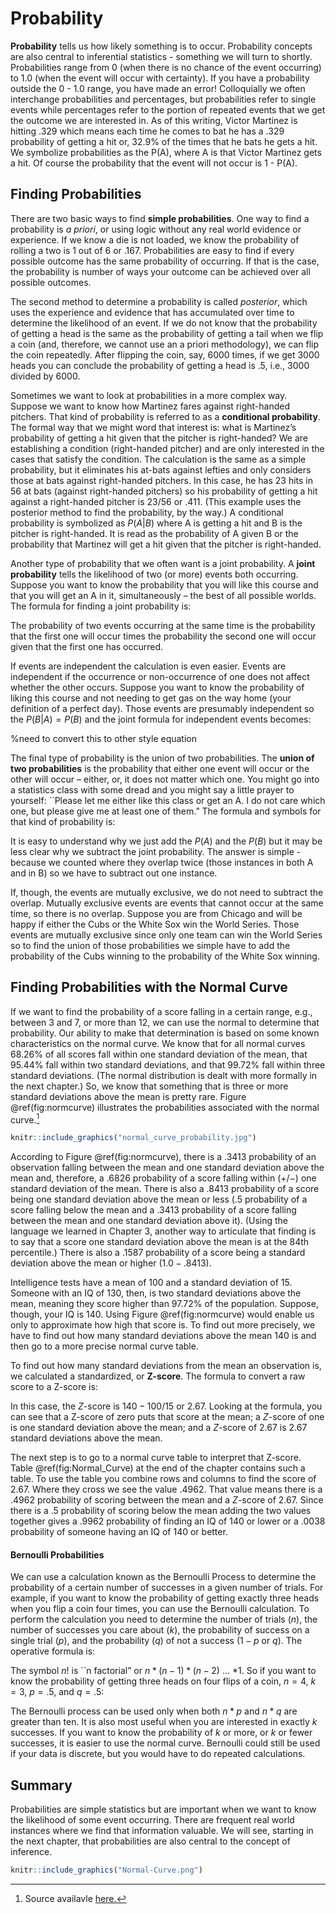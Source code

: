 # Probability

__Probability__ tells us how likely something is to occur.  Probability concepts are also central to inferential statistics - something we will turn to shortly. Probabilities range from 0 (when there is no chance of the event occurring) to 1.0 (when the event will occur with certainty).  If you have a probability outside the 0 - 1.0 range, you have made an error!  Colloquially we often interchange probabilities and percentages, but probabilities refer to single events while percentages refer to the portion of repeated events that we get the outcome we are interested in.  As of this writing, Victor Martinez is hitting .329 which means each time he comes to bat he has a .329 probability of getting a hit or, 32.9\% of the times that he bats he gets a hit.  We symbolize probabilities as the P(A), where A is that Victor Martinez gets a hit.   Of course the probability that the event will not occur is 1 - P(A).

## Finding Probabilities

There are two basic ways to find __simple probabilities__.  One way to find a probability is _a priori_, or using logic without any real world evidence or experience.  If we know a die is not loaded, we know the probability of rolling a two is 1 out of 6 or .167.  Probabilities are easy to find if every possible outcome has the same probability of occurring.  If that is the case, the probability is number of ways your outcome can be achieved over all possible outcomes.  

The second method to determine a probability is called _posterior_, which uses the experience and evidence that has accumulated over time to determine the likelihood of an event.  If we do not know that the probability of getting a head is the same as the probability of getting a tail when we flip a coin (and, therefore, we cannot use an a priori methodology), we can flip the coin repeatedly.  After flipping the coin, say, 6000 times, if we get 3000 heads you can conclude the probability of getting a head is .5, i.e., 3000 divided by 6000.
  
Sometimes we want to look at probabilities in a more complex way.  Suppose we want to know how Martinez fares against right-handed pitchers.  That kind of probability is referred to as a __conditional probability__.  The formal way that we might word that interest is: what is Martinez's probability of getting a hit given that the pitcher is right-handed?  We are establishing a condition (right-handed pitcher) and are only interested in the cases that satisfy the condition.  The calculation is the same as a simple probability, but it eliminates his at-bats against lefties and only considers those at bats against right-handed pitchers.   In this case, he has 23 hits in 56 at bats (against right-handed pitchers) so his probability of getting a hit against a right-handed pitcher is $23/56$ or .411.  (This example uses the posterior method to find the probability, by the way.)  A conditional probability is symbolized as $P(A|B)$ where A is getting a hit and B is the pitcher is right-handed.  It is read as the probability of A given B or the probability that Martinez will get a hit given that the pitcher is right-handed.

Another type of probability that we often want is a joint probability.  A __joint probability__ tells the likelihood of two (or more) events both occurring.   Suppose you want to know the probability that you will like this course and that you will get an A in it, simultaneously -- the best of all possible worlds.   The formula for finding a joint probability is:

\begin{equation}
  P(A \cap B) = P(A) * P(B|A) or P(B) * P(A|B)
  (\#eq:04-1)
\end{equation}

The probability of two events occurring at the same time is the probability that the first one will occur times the probability the second one will occur given that the first one has occurred.  

If events are independent the calculation is even easier.  Events are independent if the occurrence or non-occurrence of one does not affect whether the other occurs.  Suppose you want to know the probability of liking this course and not needing to get gas on the way home (your definition of a perfect day).  Those events are presumably independent so the $P(B|A) = P(B)$ and the joint formula for independent events becomes:

%need to convert this to other style equation
\begin{equation}
  P(A \cap B) = P(A) * P(B)
  (\#eq:04-2)
\end{equation}

The final type of probability is the union of two probabilities.  The __union of two probabilities__ is the probability that either one event will occur or the other will occur -- either, or, it does not matter which one.  You might go into a statistics class with some dread and you might say a little prayer to yourself: ``Please let me either like this class or get an A.  I do not care which one, but please give me at least one of them."  The formula and symbols for that kind of probability is:

\begin{equation}
  P(A \cup B) = P(A) + P(B) - P(A \cap B)
  (\#eq:04-3)
\end{equation}

It is easy to understand why we just add the $P(A)$ and the $P(B)$ but it may be less clear why we subtract the joint probability.   The answer is simple - because we counted where they overlap twice (those instances in both A and in B) so we have to subtract out one instance.  

If, though, the events are mutually exclusive, we do not need to subtract the overlap.  Mutually exclusive events are events that cannot occur at the same time, so there is no overlap.  Suppose you are from Chicago and will be happy if either the Cubs or the White Sox win the World Series.  Those events are mutually exclusive since only one team can win the World Series so to find the union of those probabilities we simple have to add the probability of the Cubs winning to the probability of the White Sox winning.

## Finding Probabilities with the Normal Curve
If we want to find the probability of a score falling in a certain range, e.g., between 3 and 7, or more than 12, we can use the normal to determine that probability.  Our ability to make that determination is based on some known characteristics on the normal curve.  We know that for all normal curves 68.26\% of all scores fall within one standard deviation of the mean, that 95.44\% fall within two standard deviations, and that 99.72\% fall within three standard deviations.  (The normal distribution is dealt with more formally in the next chapter.) So, we know that something that is three or more standard deviations above the mean is pretty rare.  Figure \@ref(fig:normcurve) illustrates the probabilities associated with the normal curve.^[Source availavle [here.](http://whatilearned.wikia.com/wiki/File:Normal_curve_probability.jpg)]

```r
knitr::include_graphics("normal_curve_probability.jpg")
```

According to Figure \@ref(fig:normcurve), there is a .3413 probability of an observation falling between the mean and one standard deviation above the mean and, therefore, a .6826 probability of a score falling within $(+/-)$ one standard deviation of the mean.   There is also a .8413 probability of a score being one standard deviation above the mean or less (.5 probability of a score falling below the mean and a .3413 probability of a score falling between the mean and one standard deviation above it).   (Using the language we learned in Chapter 3, another way to articulate that finding is to say that a score one standard deviation above the mean is at the 84th percentile.)  There is also a .1587 probability of a score being a standard deviation above the mean or higher $(1.0 - .8413)$. 

Intelligence tests have a mean of 100 and a standard deviation of 15.  Someone with an IQ of 130, then, is two standard deviations above the mean, meaning they score higher than 97.72\% of the population.  Suppose, though, your IQ is 140.  Using Figure \@ref(fig:normcurve) would enable us only to approximate how high that score is.  To find out more precisely, we have to find out how many standard deviations above the mean 140 is and then go to a more precise normal curve table.

To find out how many standard deviations from the mean an observation is, we calculated a standardized, or __Z-score__.  The formula to convert a raw score to a Z-score is:

\begin{equation}
Z = \frac{x-\mu}{\sigma}
(\#eq:04-4)
\end{equation}

In this case, the $Z$-score is $140-100/15$ or $2.67$.  Looking at the formula, you can see that a Z-score of zero puts that score at the mean; a $Z$-score of one is one standard deviation above the mean; and a $Z$-score of $2.67$ is $2.67$ standard deviations above the mean.

The next step is to go to a normal curve table to interpret that Z-score.  Table \@ref(fig:Normal_Curve) at the end of the chapter contains such a table.  To use the table you combine rows and columns to find the score of 2.67.  Where they cross we see the value .4962.  That value means there is a .4962 probability of scoring between the mean and a $Z$-score of 2.67.  Since there is a .5 probability of scoring below the mean adding the two values together gives a .9962 probability of finding an IQ of 140 or lower or a .0038 probability of someone having an IQ of 140 or better.

#### Bernoulli Probabilities {-}
We can use a calculation known as the Bernoulli Process to determine the probability of a certain number of successes in a given number of trials.  For example, if you want to know the probability of getting exactly three heads when you flip a coin four times, you can use the Bernoulli calculation.  To perform the calculation you need to determine the number of trials $(n)$, the number of successes you care about $(k)$, the probability of success on a single trial $(p)$, and the probability $(q)$ of not a success $(1-p$ or $q)$.  The operative formula is:

\begin{equation}
 \left(\frac{n!}{k!(n-k)!}\right) * p^k * q^{n-k}
\end{equation}

The symbol $n!$ is ``n factorial" or $n*(n-1)*(n-2)$ ... $* 1$.  So if you want to know the probability of getting three heads on four flips of a coin, $n=4$, $k=3$, $p=.5$, and $q=.5$:

\begin{equation}
  \left(\frac{4!}{3!(4-3)!}\right) * .5^3 * .5^{4-3} = .25
\end{equation}

The Bernoulli process can be used only when both $n * p$ and $n * q$ are greater than ten.  It is also most useful when you are interested in exactly $k$ successes.  If you want to know the probability of $k$ or more, or $k$ or fewer successes, it is easier to use the normal curve.  Bernoulli could still be used if your data is discrete, but you would have to do repeated calculations.


## Summary
Probabilities are simple statistics but are important when we want to know the likelihood of some event occurring.  There are frequent real world instances where we find that information valuable.  We will see, starting in the next chapter, that probabilities are also central to the concept of inference.


```r
knitr::include_graphics("Normal-Curve.png")
```